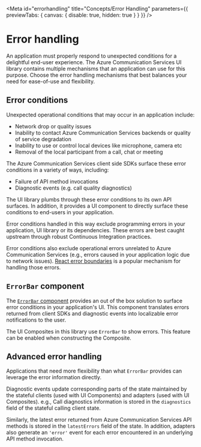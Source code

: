 
<Meta
  id="errorhandling"
  title="Concepts/Error Handling"
  parameters={{ previewTabs: { canvas: { disable: true, hidden: true } } }}
/>

# Error handling

An application must properly respond to unexpected conditions for a delightful end-user experience.
The Azure Communication Services UI library contains multiple mechanisms that an application can use for this purpose.
Choose the error handling mechanisms that best balances your need for ease-of-use and flexibility.

## Error conditions

Unexpected operational conditions that may occur in an application include:

- Network drop or quality issues
- Inability to contact Azure Communication Services backends or quality of service degradation
- Inability to use or control local devices like microphone, camera etc
- Removal of the local participant from a call, chat or meeting

The Azure Communication Services client side SDKs surface these error conditions in a variety of ways, including:

- Failure of API method invocations
- Diagnostic events (e.g. call quality diagnostics)

The UI library plumbs through these error conditions to its own API surfaces.
In addition, it provides a UI component to directly surface these conditions to end-users in your application.

Error conditions handled in this way exclude programming errors in your application,
UI library or its dependencies. These errors are best caught upstream through robust Continuous Integration practices.

Error conditions also exclude operational errors unrelated to Azure Communication Services
(e.g., errors caused in your application logic due to network issues). [React error boundaries] is a popular mechanism for handling
those errors.

[react error boundaries]: https://reactjs.org/docs/error-boundaries.html

## `ErrorBar` component

The [`ErrorBar` component](./?path=/docs/ui-components-error-bar--error-bar) provides an out of the box solution to surface error
conditions in your application's UI. This component translates errors returned from client SDKs and diagnostic events into
localizable error notifications to the user.

The UI Composites in this library use `ErrorBar` to show errors. This feature can be enabled when constructing the Composite.

## Advanced error handling

Applications that need more flexibility than what `ErrorBar` provides can leverage the error information directly.

Diagnostic events update corresponding parts of the state maintained by the stateful clients (used with UI Components) and adapters
(used with UI Composites). e.g., Call diagnostics information is stored in the `diagnostics` field of the stateful calling client state.

Similarly, the latest error returned from Azure Communication Services API methods is stored in the `latestErrors` field of the state.
In addition, adapters also generate an `'error'` event for each error encountered in an underlying API method invocation.
